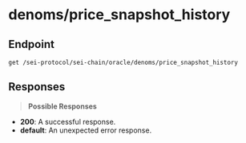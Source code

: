 # denoms/price_snapshot_history

## Endpoint
```http
get /sei-protocol/sei-chain/oracle/denoms/price_snapshot_history
```

## Responses
> **Possible Responses**

- **200**: A successful response.
- **default**: An unexpected error response.

